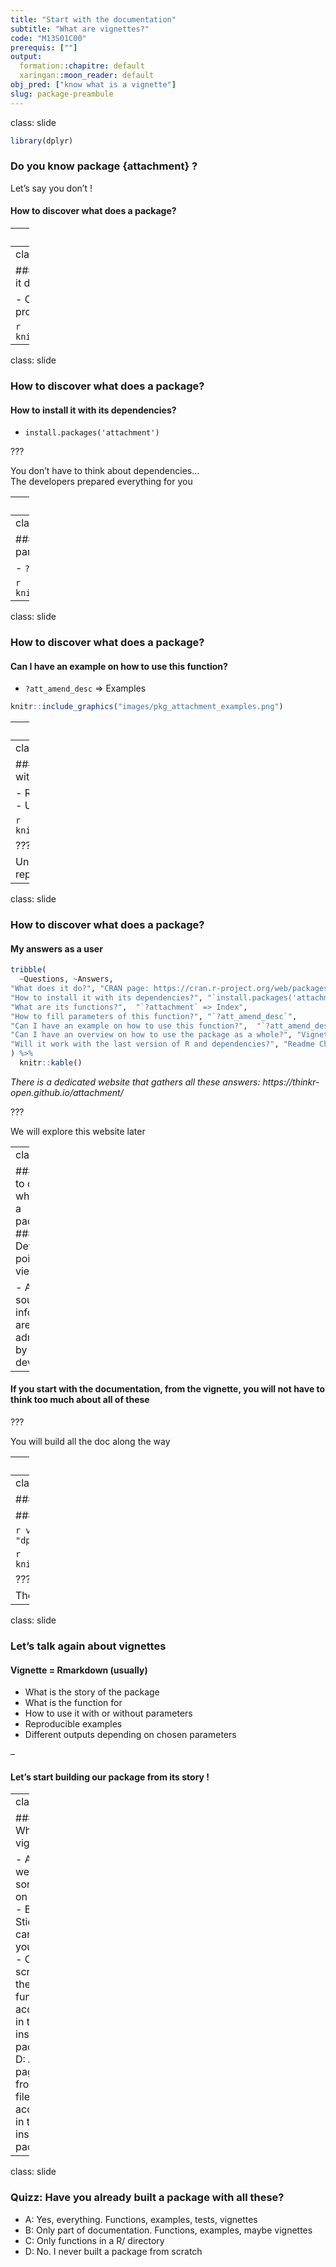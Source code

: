 ```yaml
---
title: "Start with the documentation"
subtitle: "What are vignettes?"
code: "M13S01C00"
prerequis: [""]
output: 
  formation::chapitre: default
  xaringan::moon_reader: default
obj_pred: ["know what is a vignette"]
slug: package-preambule
---
```

class: slide 

```r
library(dplyr)
```


### Do you know package {attachment} ?

Let's say you don't !

#### How to discover what does a package?

---
class: slide 

### How to discover what does a package?
#### My questions as a user

- What does it do?
- How to install it with its dependencies?
- What are its function?
- How to fill parameters of this function?
- Can I have an example on how to use this function?
- Can I have an example on how to use the package as a whole?
- Will it work with the last version of R and dependencies?

---
class: slide 

### How to discover what does a package?
#### What does it do?

- CRAN page: https://cran.r-project.org/web/packages/attachment/index.html

```r
knitr::include_graphics("images/pkg_attachment_cran.png")
```

---
class: slide 

### How to discover what does a package?
#### How to install it with its dependencies?

- `install.packages('attachment')`

???

You don't have to think about dependencies...  
The developers prepared everything for you

---
class: slide 

### How to discover what does a package?
#### What are its functions?

- Index of the package

```r
knitr::include_graphics("images/pkg_attachment_index.png")
```

---
class: slide 

### How to discover what does a package?
#### How to fill parameters of this function?

- `?att_amend_desc`

```r
knitr::include_graphics("images/pkg_attachment_doc_function.png")
```

---
class: slide 

### How to discover what does a package?
#### Can I have an example on how to use this function?

- `?att_amend_desc` => Examples

```r
knitr::include_graphics("images/pkg_attachment_examples.png")
```

---
class: slide 

### How to discover what does a package?
#### Can I have an overview on how to use the package as a whole?

- Vignettes
- GitHub: https://thinkr-open.github.io/attachment/articles/fill-pkg-description.html

```r
knitr::include_graphics("images/pkg_attachment_vignette.png")
```

---
class: slide 

### How to discover what does a package?
#### Will it work with the last version of R and dependencies?

- README Check, https://github.com/ThinkR-open/attachment
- Unit tests, code coverage, Continuous Integration

```r
knitr::include_graphics("images/pkg_attachment_badges.png")
```

???

Unit tests and CI are set up by developers to ensure reproducibility and maintainability

---
class: slide

### How to discover what does a package?
#### My answers as a user

```r
tribble(
  ~Questions, ~Answers,
"What does it do?", "CRAN page: https://cran.r-project.org/web/packages/attachment/index.html",
"How to install it with its dependencies?", "`install.packages('attachment')`",
"What are its functions?",  "`?attachment` => Index",
"How to fill parameters of this function?", "`?att_amend_desc`",
"Can I have an example on how to use this function?",  "`?att_amend_desc` => Examples",
"Can I have an overview on how to use the package as a whole?", "Vignettes, GitHub: https://thinkr-open.github.io/attachment/articles/fill-pkg-description.html",
"Will it work with the last version of R and dependencies?", "Readme Check, https://github.com/ThinkR-open/attachment"
) %>% 
  knitr::kable()
```

_There is a dedicated website that gathers all these answers: https://thinkr-open.github.io/attachment/_

???

We will explore this website later


---
class: slide

### How to discover what does a package?
#### Developers point of view

- All these sources of information are adressed by developers

--

#### If you start with the documentation, from the vignette, you will not have to think too much about all of these

???

You will build all the doc along the way

---
class: slide

### Let's talk again about vignettes

+ HTML pages telling the stories of the package
+ List vignettes using: `vignette(package = "thepackage")`.

```r
knitr::include_graphics("images/vignette.png")
```

---
class: slide 

### Let's talk again about vignettes
 
#### Content of a vignette

```r
vignette(topic = "colwise", package = "dplyr")
```

```r
knitr::include_graphics("images/vignette2.png")
```
 
???

The story of the package as a whole
 
---
class: slide 

### Let's talk again about vignettes

#### Vignette = Rmarkdown (usually)

- What is the story of the package
- What is the function for
- How to use it with or without parameters
- Reproducible examples
- Different outputs depending on chosen parameters

--

#### Let's start building our package from its story ! 
 
---
class: slide

### Quizz: What is a vignette?

- A: A website somewhere on Internet
- B: A Sticker you can add on your laptop
- C: A R script with the help of function accessible in the installed package
- D: A html page built from a Rmd file, accessible in the installed package


---
class: slide

### Quizz: Have you already built a package with all these?

- A: Yes, everything. Functions, examples, tests, vignettes
- B: Only part of documentation. Functions, examples, maybe vignettes
- C: Only functions in a R/ directory
- D: No. I never built a package from scratch
